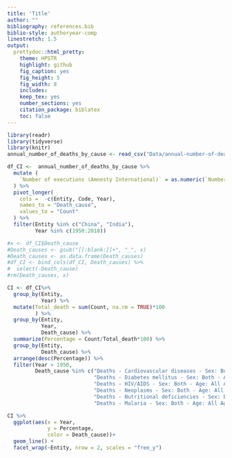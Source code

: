 ```yaml
---
title: 'Title'
author: ""
bibliography: references.bib
biblio-style: authoryear-comp
linestretch: 1.5
output:
  prettydoc::html_pretty:
    theme: HPSTR
    highlight: github
    fig_caption: yes
    fig_height: 5
    fig_width: 8
    includes:
    keep_tex: yes
    number_sections: yes
    citation_package: biblatex
    toc: false
---
```


```r
library(readr)
library(tidyverse)
library(knitr)
annual_number_of_deaths_by_cause <- read_csv("Data/annual-number-of-deaths-by-cause.csv")
```

```r
df_CI <-  annual_number_of_deaths_by_cause %>%
  mutate (
    `Number of executions (Amnesty International)` = as.numeric(`Number of executions (Amnesty International)`)
  ) %>%
  pivot_longer(
    cols =  -c(Entity, Code, Year),
    names_to = "Death_cause",
    values_to = "Count"
  ) %>%
  filter(Entity %in% c("China", "India"),
         Year %in% c(1950:2018))

#x <- df_CI$Death_cause
#Death_causes <- gsub("[[:blank:]]+", "_", x)
#Death_causes <- as.data.frame(Death_causes)
#df_CI <- bind_cols(df_CI, Death_causes) %>% 
#  select(-Death_cause)
#rm(Death_causes, x)

CI <- df_CI%>% 
  group_by(Entity,
           Year) %>% 
  mutate(Total_death = sum(Count, na.rm = TRUE)*100
         ) %>% 
  group_by(Entity,
           Year,
           Death_cause) %>% 
  summarize(Percentage = Count/Total_death*100) %>% 
  group_by(Entity,
           Death_cause) %>% 
  arrange(desc(Percentage)) %>% 
  filter(Year > 1950,
         Death_cause %in% c("Deaths - Cardiovascular diseases - Sex: Both - Age: All Ages (Number)",
                            "Deaths - Diabetes mellitus - Sex: Both - Age: All Ages (Number)",
                            "Deaths - HIV/AIDS - Sex: Both - Age: All Ages (Number)",
                            "Deaths - Neoplasms - Sex: Both - Age: All Ages (Number)",
                            "Deaths - Nutritional deficiencies - Sex: Both - Age: All Ages (Number)",
                            "Deaths - Malaria - Sex: Both - Age: All Ages (Number)" ))
```
```r
CI %>% 
  ggplot(aes(x = Year,
             y = Percentage,
             color = Death_cause))+
  geom_line() +
  facet_wrap(~Entity, nrow = 2, scales = "free_y")
```

```r

```

